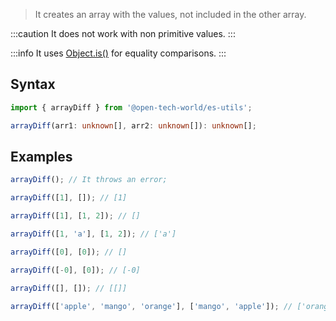 > It creates an array with the values, not included in the other array.

:::caution
It does not work with non primitive values.
:::

:::info
It uses [Object.is()](https://developer.mozilla.org/en-US/docs/Web/JavaScript/Reference/Global_Objects/Object/is) for equality comparisons.
:::

## Syntax

```ts
import { arrayDiff } from '@open-tech-world/es-utils';

arrayDiff(arr1: unknown[], arr2: unknown[]): unknown[];
```

## Examples

```ts
arrayDiff(); // It throws an error;

arrayDiff([1], []); // [1]

arrayDiff([1], [1, 2]); // []

arrayDiff([1, 'a'], [1, 2]); // ['a']

arrayDiff([0], [0]); // []

arrayDiff([-0], [0]); // [-0]

arrayDiff([], []); // [[]]

arrayDiff(['apple', 'mango', 'orange'], ['mango', 'apple']); // ['orange']
```
